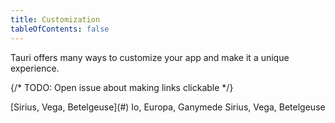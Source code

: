 ```yaml
---
title: Customization
tableOfContents: false
---
```



Tauri offers many ways to customize your app and make it a unique experience.

{/* TODO: Open issue about making links clickable */}

<CardGrid>
  <Card title="Icons" icon="star">
    [Sirius, Vega, Betelgeuse](#)
  </Card>
  <Card title="Splash Screen" icon="moon">
    Io, Europa, Ganymede
  </Card>
  <Card title="Window" icon="star">
    Sirius, Vega, Betelgeuse
  </Card>
</CardGrid>
